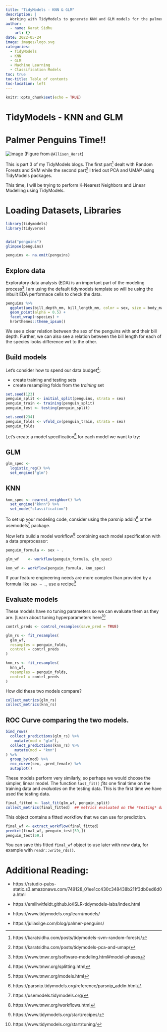 ```yaml
---
title: "TidyModels - KNN & GLM"
description: |
  Working with TidyModels to generate KNN and GLM models for the palmer penguins dataset.
author:
  - name: Karat Sidhu
    url: {}
date: 2022-05-24
image: images/logo.svg
categories:
  - TidyModels
  - KNN
  - GLM
  - Machine Learning
  - Classification Models
toc: true
toc-title: Table of contents
toc-location: left
---
```




```r
knitr::opts_chunk$set(echo = TRUE)
```

# TidyModels - KNN and GLM

# Palmer Penguins Time!!

![image](https://allisonhorst.github.io/palmerpenguins/reference/figures/lter_penguins.png)
(Figure from `@Allison_Horst`)

This is part 3 of my TidyModels blogs. The first part^[https://karatsidhu.com/posts/tidymodels-svm-random-forests/] 
dealt with Random Forests and SVM while the second part^[https://karatsidhu.com/posts/tidymodels-pca-and-umap/] I tried out
PCA and UMAP using TidyModels packages.

This time, I will be trying to perform K-Nearest Neighbors and Linear Modelling using TidyModels.

# Loading Datasets, Libraries


```r
library(tidymodels)
library(tidyverse)


data("penguins")
glimpse(penguins)

penguins <- na.omit(penguins)


```


## Explore data

Exploratory data analysis (EDA) is an important part of the modeling
process^[https://www.tmwr.org/software-modeling.html#model-phases].I am using the default tidymodels
template so will be using the inbuilt EDA performace cells to check the data.


```r

penguins %>%
  ggplot(aes(bill_depth_mm, bill_length_mm, color = sex, size = body_mass_g)) +
  geom_point(alpha = 0.5) +
  facet_wrap(~species) +
  hrbrthemes::theme_ipsum()

```

We see a clear relation between the sex of the penguins with and their bill depth. Further, we can
also see a relation between the bill length for each of the species looks difference wrt to the other.


## Build models

Let's consider how to spend our data budget^[https://www.tmwr.org/splitting.html]:

- create training and testing sets
- create resampling folds from the *training* set

```r
set.seed(123)
penguin_split <- initial_split(penguins, strata = sex)
penguin_train <- training(penguin_split)
penguin_test <- testing(penguin_split)

set.seed(234)
penguin_folds <- vfold_cv(penguin_train, strata = sex)
penguin_folds
```

Let's create a model specification^[https://www.tmwr.org/models.html] for each model we want to try:

## GLM

```r
glm_spec <-
  logistic_reg() %>%
  set_engine("glm")

```

## KNN

```r

knn_spec <- nearest_neighbor() %>%
  set_engine("kknn") %>%
  set_mode("classification")

```


To set up your modeling code, consider using the parsnip addin^[https://parsnip.tidymodels.org/reference/parsnip_addin.html]
or the usemodels^[https://usemodels.tidymodels.org/] package.

Now let's build a model workflow^[https://www.tmwr.org/workflows.html] combining
each model specification with a data preprocessor:

```r
penguin_formula <- sex ~ .

glm_wf    <- workflow(penguin_formula, glm_spec)

knn_wf <- workflow(penguin_formula, knn_spec)

```

If your feature engineering needs are more complex than provided by a formula like `sex ~ .`, use a recipe^[https://www.tidymodels.org/start/recipes/]


## Evaluate models

These models have no tuning parameters so we can evaluate them as they are. [Learn about tuning hyperparameters here^[https://www.tidymodels.org/start/tuning/]

```r
contrl_preds <- control_resamples(save_pred = TRUE)

glm_rs <- fit_resamples(
  glm_wf,
  resamples = penguin_folds,
  control = contrl_preds
)

knn_rs <- fit_resamples(
  knn_wf,
  resamples = penguin_folds,
  control = contrl_preds
)
```

How did these two models compare?

```r
collect_metrics(glm_rs)
collect_metrics(knn_rs)
```


## ROC Curve comparing the two models.

```r
bind_rows(
  collect_predictions(glm_rs) %>%
    mutate(mod = "glm"),
  collect_predictions(knn_rs) %>%
    mutate(mod = "knn")
) %>%
  group_by(mod) %>%
  roc_curve(sex, .pred_female) %>%
  autoplot()
```

These models perform very similarly, so perhaps we would choose the simpler, linear model. The function `last_fit()` *fits* one final time on the training data and *evaluates* on the testing data. This is the first time we have used the testing data.

```r
final_fitted <- last_fit(glm_wf, penguin_split)
collect_metrics(final_fitted)  ## metrics evaluated on the *testing* data
```

This object contains a fitted workflow that we can use for prediction.

```r
final_wf <- extract_workflow(final_fitted)
predict(final_wf, penguin_test[59,])
penguin_test[59,]
```


You can save this fitted `final_wf` object to use later with new data, for example with `readr::write_rds()`.


# Additional Reading: 

- https://rstudio-pubs-static.s3.amazonaws.com/749128_01ee1cc430c348438b211f3db0ed6d0a.html

- https://emilhvitfeldt.github.io/ISLR-tidymodels-labs/index.html

- https://www.tidymodels.org/learn/models/

- https://juliasilge.com/blog/palmer-penguins/
